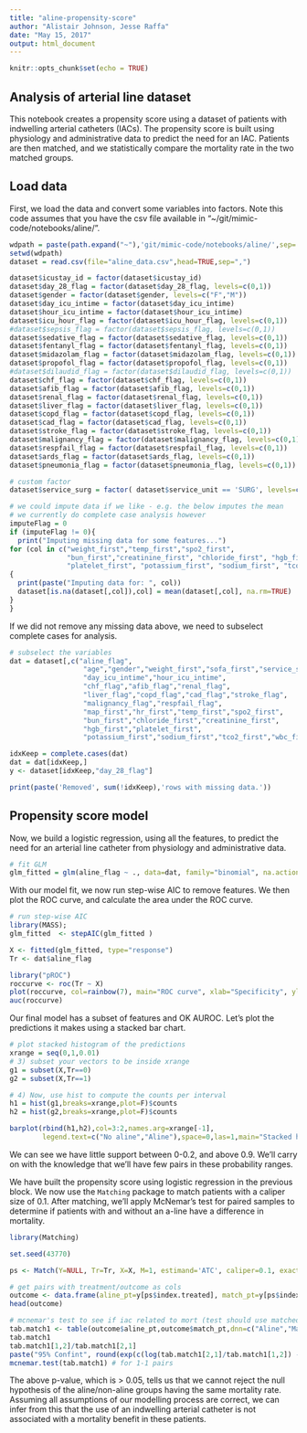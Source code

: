 ```yaml
---
title: "aline-propensity-score"
author: "Alistair Johnson, Jesse Raffa"
date: "May 15, 2017"
output: html_document
---
```


```r
knitr::opts_chunk$set(echo = TRUE)
```


## Analysis of arterial line dataset

This notebook creates a propensity score using a dataset of patients with indwelling arterial catheters (IACs). The propensity score is built using physiology and administrative data to predict the need for an IAC. Patients are then matched, and we statistically compare the mortality rate in the two matched groups.

## Load data

First, we load the data and convert some variables into factors. Note this code assumes that you have the csv file available in "~/git/mimic-code/notebooks/aline/".

```r
wdpath = paste(path.expand("~"),'git/mimic-code/notebooks/aline/',sep='/')
setwd(wdpath)
dataset = read.csv(file="aline_data.csv",head=TRUE,sep=",")
```


```r
dataset$icustay_id = factor(dataset$icustay_id)
dataset$day_28_flag = factor(dataset$day_28_flag, levels=c(0,1))
dataset$gender = factor(dataset$gender, levels=c("F","M"))
dataset$day_icu_intime = factor(dataset$day_icu_intime)
dataset$hour_icu_intime = factor(dataset$hour_icu_intime)
dataset$icu_hour_flag = factor(dataset$icu_hour_flag, levels=c(0,1))
#dataset$sepsis_flag = factor(dataset$sepsis_flag, levels=c(0,1))
dataset$sedative_flag = factor(dataset$sedative_flag, levels=c(0,1))
dataset$fentanyl_flag = factor(dataset$fentanyl_flag, levels=c(0,1))
dataset$midazolam_flag = factor(dataset$midazolam_flag, levels=c(0,1))
dataset$propofol_flag = factor(dataset$propofol_flag, levels=c(0,1))
#dataset$dilaudid_flag = factor(dataset$dilaudid_flag, levels=c(0,1))
dataset$chf_flag = factor(dataset$chf_flag, levels=c(0,1))
dataset$afib_flag = factor(dataset$afib_flag, levels=c(0,1))
dataset$renal_flag = factor(dataset$renal_flag, levels=c(0,1))
dataset$liver_flag = factor(dataset$liver_flag, levels=c(0,1))
dataset$copd_flag = factor(dataset$copd_flag, levels=c(0,1))
dataset$cad_flag = factor(dataset$cad_flag, levels=c(0,1))
dataset$stroke_flag = factor(dataset$stroke_flag, levels=c(0,1))
dataset$malignancy_flag = factor(dataset$malignancy_flag, levels=c(0,1))
dataset$respfail_flag = factor(dataset$respfail_flag, levels=c(0,1))
dataset$ards_flag = factor(dataset$ards_flag, levels=c(0,1))
dataset$pneumonia_flag = factor(dataset$pneumonia_flag, levels=c(0,1))

# custom factor
dataset$service_surg = factor( dataset$service_unit == 'SURG', levels=c(FALSE,TRUE))
```

```r
# we could impute data if we like - e.g. the below imputes the mean
# we currently do complete case analysis however
imputeFlag = 0
if (imputeFlag != 0){
  print("Imputing missing data for some features...")
for (col in c("weight_first","temp_first","spo2_first",
              "bun_first","creatinine_first", "chloride_first", "hgb_first",
              "platelet_first", "potassium_first", "sodium_first", "tco2_first", "wbc_first"))
{
  print(paste("Imputing data for: ", col))
  dataset[is.na(dataset[,col]),col] = mean(dataset[,col], na.rm=TRUE)
}
}
```

If we did not remove any missing data above, we need to subselect complete cases for analysis.

```r
# subselect the variables
dat = dataset[,c("aline_flag",
                  "age","gender","weight_first","sofa_first","service_surg",
                  "day_icu_intime","hour_icu_intime",
                  "chf_flag","afib_flag","renal_flag",
                  "liver_flag","copd_flag","cad_flag","stroke_flag",
                  "malignancy_flag","respfail_flag",
                  "map_first","hr_first","temp_first","spo2_first",
                  "bun_first","chloride_first","creatinine_first",
                  "hgb_first","platelet_first",
                  "potassium_first","sodium_first","tco2_first","wbc_first")]

idxKeep = complete.cases(dat)
dat = dat[idxKeep,]
y <- dataset[idxKeep,"day_28_flag"]

print(paste('Removed', sum(!idxKeep),'rows with missing data.'))
```

## Propensity score model

Now, we build a logistic regression, using all the features, to predict the need for an arterial line catheter from physiology and administrative data.

```r
# fit GLM
glm_fitted = glm(aline_flag ~ ., data=dat, family="binomial", na.action = na.exclude)
```

With our model fit, we now run step-wise AIC to remove features. We then plot the ROC curve, and calculate the area under the ROC curve.

```r
# run step-wise AIC
library(MASS);  
glm_fitted  <- stepAIC(glm_fitted )

X <- fitted(glm_fitted, type="response")
Tr <- dat$aline_flag

library("pROC")    
roccurve <- roc(Tr ~ X)
plot(roccurve, col=rainbow(7), main="ROC curve", xlab="Specificity", ylab="Sensitivity")
auc(roccurve)
```

Our final model has a subset of features and OK AUROC. Let's plot the predictions it makes using a stacked bar chart.

```r
# plot stacked histogram of the predictions
xrange = seq(0,1,0.01)
# 3) subset your vectors to be inside xrange
g1 = subset(X,Tr==0)
g2 = subset(X,Tr==1)

# 4) Now, use hist to compute the counts per interval
h1 = hist(g1,breaks=xrange,plot=F)$counts
h2 = hist(g2,breaks=xrange,plot=F)$counts

barplot(rbind(h1,h2),col=3:2,names.arg=xrange[-1],
        legend.text=c("No aline","Aline"),space=0,las=1,main="Stacked histogram of X")
```

We can see we have little support between 0-0.2, and above 0.9. We'll carry on with the knowledge that we'll have few pairs in these probability ranges.

We have built the propensity score using logistic regression in the previous block.
We now use the `Matching` package to match patients with a caliper size of 0.1.
After matching, we'll apply McNemar's test for paired samples to determine if patients with and without an a-line have a difference in mortality.

```r
library(Matching)

set.seed(43770)

ps <- Match(Y=NULL, Tr=Tr, X=X, M=1, estimand='ATC', caliper=0.1, exact=FALSE, replace=FALSE);

# get pairs with treatment/outcome as cols
outcome <- data.frame(aline_pt=y[ps$index.treated], match_pt=y[ps$index.control])
head(outcome)

# mcnemar's test to see if iac related to mort (test should use matched pairs)
tab.match1 <- table(outcome$aline_pt,outcome$match_pt,dnn=c("Aline","Matched Control"))
tab.match1
tab.match1[1,2]/tab.match1[2,1]
paste("95% Confint", round(exp(c(log(tab.match1[2,1]/tab.match1[1,2]) - qnorm(0.975)*sqrt(1/tab.match1[1,2] +1/tab.match1[2,1]),log(tab.match1[2,1]/tab.match1[1,2]) + qnorm(0.975)*sqrt(1/tab.match1[1,2] +1/tab.match1[2,1])) ),2))
mcnemar.test(tab.match1) # for 1-1 pairs
```

The above p-value, which is > 0.05, tells us that we cannot reject the null hypothesis of the aline/non-aline groups having the same mortality rate. Assuming all assumptions of our modelling process are correct, we can infer from this that the use of an indwelling arterial catheter is not associated with a mortality benefit in these patients.
